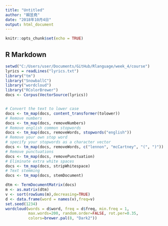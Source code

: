 ```yaml
---
title: "Untitled"
author: "賴昱堯"
date: "2018年10月4日"
output: html_document
---
```


```r
knitr::opts_chunk$set(echo = TRUE)
```

## R Markdown


```r
setwd("C:/Users/user/Documents/GitHub/Rlanguage/week_4/course")
lyrics = readLines("lyrics.txt")
library("tm")
library("SnowballC")
library("wordcloud")
library("RColorBrewer")
docs <- Corpus(VectorSource(lyrics))


# Convert the text to lower case
docs <- tm_map(docs, content_transformer(tolower))
# Remove numbers
docs <- tm_map(docs, removeNumbers)
# Remove english common stopwords
docs <- tm_map(docs, removeWords, stopwords("english"))
# Remove your own stop word
# specify your stopwords as a character vector
docs <- tm_map(docs, removeWords, c("lennon", "mcCartney", "(", ")")) 
# Remove punctuations
docs <- tm_map(docs, removePunctuation)
# Eliminate extra white spaces
docs <- tm_map(docs, stripWhitespace)
# Text stemming
docs <- tm_map(docs, stemDocument)

dtm <- TermDocumentMatrix(docs)
m <- as.matrix(dtm)
v <- sort(rowSums(m),decreasing=TRUE)
d <- data.frame(word = names(v),freq=v)
set.seed(1234)
wordcloud(words = d$word, freq = d$freq, min.freq = 1,
          max.words=200, random.order=FALSE, rot.per=0.35, 
          colors=brewer.pal(8, "Dark2"))
```